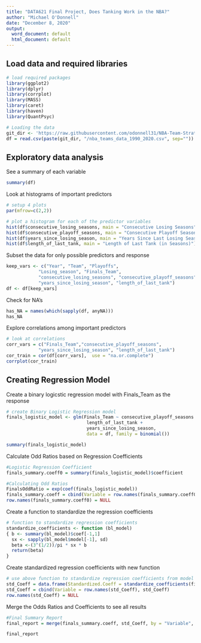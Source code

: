 ```yaml
---
title: "DATA621 Final Project, Does Tanking Work in the NBA?"
author: "Michael O'Donnell"
date: "December 8, 2020"
output:
  word_document: default
  html_document: default
---
```


## Load data and required libraries

```r
# load required packages
library(ggplot2)
library(dplyr)
library(corrplot)
library(MASS)
library(caret)
library(haven)
library(QuantPsyc)
```

```r
# Loading the data
git_dir <- 'https://raw.githubusercontent.com/odonnell31/NBA-Team-Strategies/main/data'
df = read.csv(paste(git_dir, "/nba_teams_data_1990_2020.csv", sep=""))
```

## Exploratory data analysis

See a summary of each variable
```r
summary(df)
```

Look at histograms of important predictors
```r
# setup 4 plots
par(mfrow=c(2,2))

# plot a histogram for each of the predictor variables
hist(df$consecutive_losing_seasons, main = "Consecutive Losing Seasons")
hist(df$consecutive_playoff_seasons, main = "Consecutive Playoff Seasons")
hist(df$years_since_losing_season, main = "Years Since Last Losing Season")
hist(df$length_of_last_tank, main = "Length of Last Tank (in Seasons)")

```

Subset the data for only possible predictors and response
```r
keep_vars <- c("Year", "Team", "Playoffs",
            "Losing_season", "Finals_Team",
            "consecutive_losing_seasons", "consecutive_playoff_seasons",
            "years_since_losing_season", "length_of_last_tank")
df <- df[keep_vars]
```

Check for NA's
```r
has_NA = names(which(sapply(df, anyNA)))
has_NA
```

Explore correlations among important predictors
```r
# look at correlations 
corr_vars = c("Finals_Team","consecutive_playoff_seasons",
            "years_since_losing_season", "length_of_last_tank")
cor_train = cor(df[corr_vars],  use = "na.or.complete")
corrplot(cor_train)
```

## Creating Regression Model

Create a binary logicstic regression model with Finals_Team as the response
```r
# create Binary Logistic Regression model
finals_logistic_model <- glm(Finals_Team ~ consecutive_playoff_seasons +
                              length_of_last_tank +
                              years_since_losing_season,
                              data = df, family = binomial())

summary(finals_logistic_model)
```

Calculate Odd Ratios based on Regression Coefficients
```r
#Logistic Regression Coefficient
finals_summary.coeff0 = summary(finals_logistic_model)$coefficient

#Calculating Odd Ratios
FinalsOddRatio = exp(coef(finals_logistic_model))
finals_summary.coeff = cbind(Variable = row.names(finals_summary.coeff0), FinalsOddRatio, finals_summary.coeff0)
row.names(finals_summary.coeff0) = NULL
```

Create a function to standardize the regression coefficients
```r
# function to standardize regression coefficients
standardize_coefficients <- function (bl_model) 
{ b <- summary(bl_model)$coef[-1,1]
  sx <- sapply(bl_model$model[-1], sd)
  beta <-(3^(1/2))/pi * sx * b
  return(beta)
}
```

Create standardized regression coefficients with new function
```r
# use above function to standardize regression coefficients from model
std_Coeff = data.frame(Standardized.Coeff = standardize_coefficients(finals_logistic_model))
std_Coeff = cbind(Variable = row.names(std_Coeff), std_Coeff)
row.names(std_Coeff) = NULL
```

Merge the Odds Ratios and Coefficients to see all results
```r
#Final Summary Report
final_report = merge(finals_summary.coeff, std_Coeff, by = "Variable", all.x = TRUE)

final_report
```